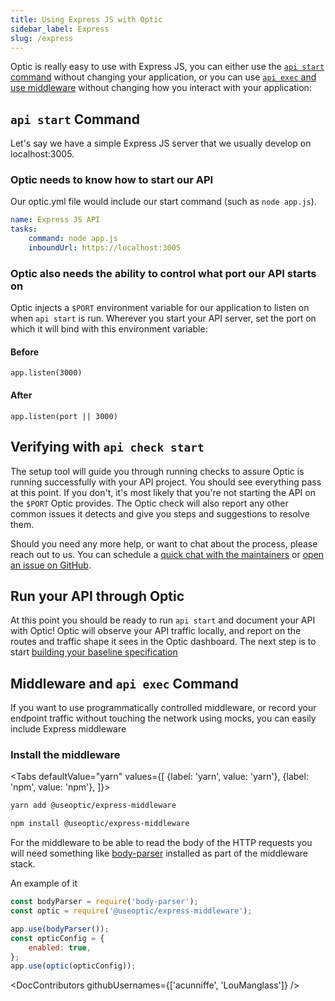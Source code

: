 ```yaml
---
title: Using Express JS with Optic
sidebar_label: Express
slug: /express
---
```



Optic is really easy to use with Express JS, you can either use the [`api start` command](#api-start-command) without changing your application, or you can use [`api exec` and use middleware](#middleware-and-api-exec-command) without changing how you interact with your application:

## `api start` Command

Let's say we have a simple Express JS server that we usually develop on localhost:3005.

### Optic needs to know how to start our API

Our optic.yml file would include our start command (such as `node app.js`).

``` yaml
name: Express JS API
tasks:
    command: node app.js
    inboundUrl: https://localhost:3005
```

### Optic also needs the ability to control what port our API starts on

Optic injects a `$PORT` environment variable for our application to listen on when `api start` is run. Wherever you start your API server, set the port on which it will bind with this environment variable:

#### Before
```
app.listen(3000)
```

#### After
```
app.listen(port || 3000)
```

## Verifying with `api check start`

The setup tool will guide you through running checks to assure Optic is running successfully with your API project. You should see everything pass at this point. If you don't, it's most likely that you're not starting the API on the `$PORT` Optic provides. The Optic check will also report any other common issues it detects and give you steps and suggestions to resolve them.

Should you need any more help, or want to chat about the process, please reach out to us. You can schedule a [quick chat with the maintainers](https://calendly.com/opticlabs/maintainer-office-hours) or [open an issue on GitHub](https://github.com/opticdev/optic/issues/new?title=API%20Init:%20).

## Run your API through Optic

At this point you should be ready to run `api start` and document your API with Optic! Optic will observe your API traffic locally, and report on the routes and traffic shape it sees in the Optic dashboard. The next step is to start [building your baseline specification](/docs/using/baseline)

## Middleware and `api exec` Command

If you want to use programmatically controlled middleware, or record your endpoint traffic without touching the network using mocks, you can easily include Express middleware

### Install the middleware

<Tabs
  defaultValue="yarn"
  values={[
    {label: 'yarn', value: 'yarn'},
    {label: 'npm', value: 'npm'},
  ]}>
  <TabItem value="yarn">

```sh
yarn add @useoptic/express-middleware
```

  </TabItem>
  <TabItem value="npm">

```sh
npm install @useoptic/express-middleware
```

  </TabItem>
</Tabs>


<JSConfiguration />


For the middleware to be able to read the body of the HTTP requests you will need something like [body-parser](https://www.npmjs.com/package/body-parser) installed as part of the middleware stack.

An example of it

```javascript
const bodyParser = require('body-parser');
const optic = require('@useoptic/express-middleware');

app.use(bodyParser());
const opticConfig = {
    enabled: true,
};
app.use(optic(opticConfig));
```


<JSSendTraffic/>


<DocContributors githubUsernames={['acunniffe', 'LouManglass']} />
